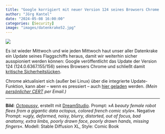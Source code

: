 ```yaml
---
title: "Google korrigiert mit neuer Version 124 seines Browsers Chrome kritische Sicherheitslücken"
author: "Jörg Kantel"
date: "2024-05-08 16:00:00"
categories: [Security]
image: "images/datenkrake52.jpg"
---
```


[![](images/datenkrake52-b.jpg)](https://www.flickr.com/photos/schockwellenreiter/53559689645/)

Es ist wieder Mittwoch und wie jeden Mittwoch haut unser aller Datenkrake ein Update seines Flaggschiffs heraus, damit wir weiterhin sicher ausspioniert werden können: Google veröffentlicht das Update der Version 124 (124.0.6367.155/156) seines Browsers Chrome und schließt  damit [kritische Sicherheitslücken](https://chromereleases.googleblog.com/2024/05/stable-channel-update-for-desktop_7.html).

Chrome aktualisiert sich (außer bei Linux) über die integrierte Update-Funktion, kann aber -- wenn es pressiert -- auch [hier geladen](https://www.google.com/intl/de/chrome/browser/) werden. *(Mein [persönlicher CERT](http://www.gwdg.de/~mreiman1/) per Email.)*


---

**Bild**: *[Octopussy](https://www.flickr.com/photos/schockwellenreiter/53705427354/)*, erstellt mit [DreamStudio](https://beta.dreamstudio.ai/generate). Prompt: »*A beauty female robot flees from a gigantic data octopus, colored french comic style*«. Negative Prompt: »*ugly, deformed, noisy, blurry, distorted, out of focus, bad anatomy, extra limbs, poorly drawn face, poorly drawn hands, missing fingers*«. Modell: Stable Diffusion XL, Style: Comic Book